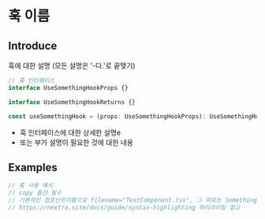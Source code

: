 # 훅 이름

## Introduce

훅에 대한 설명
(모든 설명은 '-다.'로 끝맺기)

```ts
// 훅 인터페이스
interface UseSomethingHookProps {}

interface UseSomethingHookReturns {}

const useSomethingHook = (props: UseSomethingHookProps): UseSomethingHookReturns
```

- 훅 인터페이스에 대한 상세한 설명e
- 또는 부가 설명이 필요한 것에 대한 내용

## Examples

```ts copy filename="TestComponent.tsx"
// 훅 사용 예시
// copy 옵션 필수
// 기본적인 컴포넌트이름으로 filename="TestComponent.tsx", 그 외로는 SomethingProvider.tsx 등
// https://nextra.site/docs/guide/syntax-highlighting 하이라이팅 참고
```
